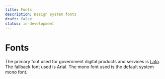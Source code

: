 ```yaml
---
title: Fonts
description: Design system fonts
draft: false
status: in-development
---
```


# Fonts

The primary font used for government digital products and services is [Lato](https://fonts.google.com/specimen/Lato). The fallback font used is Arial. The mono font used is the default system mono font.

<Fonts />
